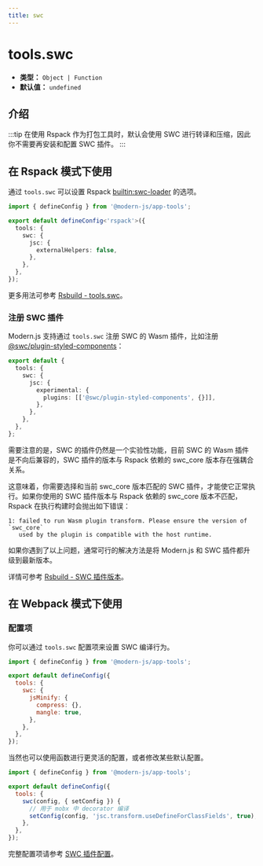 ```yaml
---
title: swc
---
```


# tools.swc

- **类型：** `Object | Function`
- **默认值：** `undefined`

## 介绍


<SWC />

:::tip
在使用 Rspack 作为打包工具时，默认会使用 SWC 进行转译和压缩，因此你不需要再安装和配置 SWC 插件。
:::

## 在 Rspack 模式下使用

通过 `tools.swc` 可以设置 Rspack [builtin:swc-loader](https://rspack.rs/zh/guide/features/builtin-swc-loader) 的选项。

```ts
import { defineConfig } from '@modern-js/app-tools';

export default defineConfig<'rspack'>({
  tools: {
    swc: {
      jsc: {
        externalHelpers: false,
      },
    },
  },
});
```

更多用法可参考 [Rsbuild - tools.swc](https://rsbuild.rs/zh/config/tools/swc)。

### 注册 SWC 插件

Modern.js 支持通过 `tools.swc` 注册 SWC 的 Wasm 插件，比如注册 [@swc/plugin-styled-components](https://www.npmjs.com/package/@swc/plugin-styled-components)：

```ts
export default {
  tools: {
    swc: {
      jsc: {
        experimental: {
          plugins: [['@swc/plugin-styled-components', {}]],
        },
      },
    },
  },
};
```

需要注意的是，SWC 的插件仍然是一个实验性功能，目前 SWC 的 Wasm 插件是不向后兼容的，SWC 插件的版本与 Rspack 依赖的 swc_core 版本存在强耦合关系。

这意味着，你需要选择和当前 swc_core 版本匹配的 SWC 插件，才能使它正常执行。如果你使用的 SWC 插件版本与 Rspack 依赖的 swc_core 版本不匹配，Rspack 在执行构建时会抛出如下错误：

```
1: failed to run Wasm plugin transform. Please ensure the version of `swc_core`
   used by the plugin is compatible with the host runtime.
```

如果你遇到了以上问题，通常可行的解决方法是将 Modern.js 和 SWC 插件都升级到最新版本。

详情可参考 [Rsbuild - SWC 插件版本](https://rsbuild.rs/zh/guide/basic/configure-swc#swc-%E6%8F%92%E4%BB%B6%E7%89%88%E6%9C%AC)。

## 在 Webpack 模式下使用


<EnableSWC />

### 配置项

你可以通过 `tools.swc` 配置项来设置 SWC 编译行为。

```js title="modern.config.ts"
import { defineConfig } from '@modern-js/app-tools';

export default defineConfig({
  tools: {
    swc: {
      jsMinify: {
        compress: {},
        mangle: true,
      },
    },
  },
});
```

当然也可以使用函数进行更灵活的配置，或者修改某些默认配置。

```js title="modern.config.ts"
import { defineConfig } from '@modern-js/app-tools';

export default defineConfig({
  tools: {
    swc(config, { setConfig }) {
      // 用于 mobx 中 decorator 编译
      setConfig(config, 'jsc.transform.useDefineForClassFields', true);
    },
  },
});
```

完整配置项请参考 [SWC 插件配置](/plugin/official/cli-plugins/plugin-swc.html#配置)。
